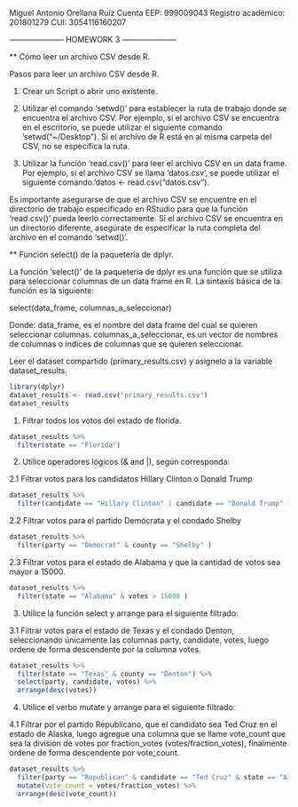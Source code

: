 Miguel Antonio Orellana Ruíz
Cuenta EEP: 999009043
Registro académico: 201801279
CUI: 3054116160207

--------------------- HOMEWORK 3 ---------------------

** Cómo leer un archivo CSV desde R.
  
  Pasos para leer un archivo CSV desde R. 
  
  1. Crear un Script o abrir uno existente. 
  
  2. Utilizar el comando 'setwd()' para establecer la ruta de trabajo donde se encuentra el archivo CSV. Por ejemplo, si el                   archivo CSV se encuentra en el escritorio, se puede utilizar el siguiente comando 'setwd("~/Desktop"). 
     Si el archivo de R está en al misma carpeta del CSV, no se especifica la ruta. 
     
  3. Utilizar la función 'read.csv()' para leer el archivo CSV en un data frame. Por ejemplo, si el archivo CSV se llama 'datos.csv', se      puede utilizar el siguiente comando.'datos <- read.csv("datos.csv").
  
Es importante asegurarse de que el archivo CSV se encuentre en el directorio de trabajo especificado en RStudio para que la función 'read.csv()' pueda leerlo correctamente. Si el archivo CSV se encuentra en un directorio diferente, asegúrate de especificar la ruta completa del archivo en el comando 'setwd()'.


** Función select() de la paquetería de dplyr.

  La función 'select()' de la paquetería de dplyr es una función que se utiliza para seleccionar columnas de un data frame en R. La        sintaxis básica de la función es la siguiente: 
  
  select(data_frame, columnas_a_seleccionar)
  
  Donde:
  data_frame, es el nombre del data frame del cual se quieren seleccionar columnas.
  columnas_a_seleccionar, es un vector de nombres de columnas o índices de columnas que se quieren seleccionar.
  
  


Leer el dataset compartido (primary_results.csv) y asignelo a la variable dataset_results.

```r
library(dplyr)
dataset_results <- read.csv("primary_results.csv")
dataset_results
```

1. Filtrar todos los votos del estado de florida. 

```r
dataset_results %>%  
  filter(state == "Florida")
```


2. Utilice operadores lógicos (& and |), según corresponda:

  2.1 Filtrar votos para los candidatos Hillary Clinton o Donald Trump
  
```r
dataset_results %>%  
  filter(candidate == "Hillary Clinton" | candidate == "Donald Trump" )
```

  2.2  Filtrar votos para el partido Demócrata y el condado Shelby

```r
dataset_results %>%  
  filter(party == "Democrat" & county == "Shelby" )
```

  2.3  Filtrar votos para el estado de Alabama y que la cantidad de votos sea mayor a 15000.
  
```r
dataset_results %>%  
  filter(state == "Alabama" & votes > 15000 )
```
  
3. Utilice la función select y arrange para el siguiente filtrado:

  3.1 Filtrar votos para el estado de Texas y el condado Denton, seleccionando únicamente las columnas party, candidate, votes, luego ordene de forma descendente por la columna votes.
  
```r
dataset_results %>%  
  filter(state == "Texas" & county == "Denton") %>% 
  select(party, candidate, votes) %>% 
  arrange(desc(votes))
```
  
4. Utilice el verbo mutate y arrange para el siguiente filtrado:

  4.1 Filtrar por el partido Republicano, que el candidato sea Ted Cruz en el estado de Alaska, luego agregue una columna que se llame vote_count que sea la división de votes por fraction_votes (votes/fraction_votes), finalmente ordene de forma descendente por vote_count.
  
```r
dataset_results %>%  
  filter(party == "Republican" & candidate == "Ted Cruz" & state == "Alaska") %>% 
  mutate(vote_count = votes/fraction_votes) %>% 
  arrange(desc(vote_count))
```

